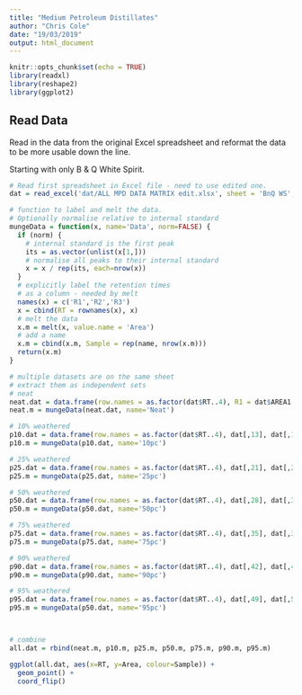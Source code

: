 ```yaml
---
title: "Medium Petroleum Distillates"
author: "Chris Cole"
date: "19/03/2019"
output: html_document
---
```


```r
knitr::opts_chunk$set(echo = TRUE)
library(readxl)
library(reshape2)
library(ggplot2)
```

## Read Data

Read in the data from the original Excel spreadsheet and reformat the data to
be more usable down the line.

Starting with only B & Q White Spirit.

```r
# Read first spreadsheet in Excel file - need to use edited one.
dat = read_excel('dat/ALL MPD DATA MATRIX edit.xlsx', sheet = 'BnQ WS', n_max=74, skip=1)

# function to label and melt the data. 
# Optionally normalise relative to internal standard
mungeData = function(x, name='Data', norm=FALSE) {
  if (norm) {
    # internal standard is the first peak
    its = as.vector(unlist(x[1,]))
    # normalise all peaks to their internal standard
    x = x / rep(its, each=nrow(x))
  }
  # explicitly label the retention times
  # as a column - needed by melt
  names(x) = c('R1','R2','R3')
  x = cbind(RT = rownames(x), x)
  # melt the data
  x.m = melt(x, value.name = 'Area')
  # add a name 
  x.m = cbind(x.m, Sample = rep(name, nrow(x.m)))
  return(x.m)
}

# multiple datasets are on the same sheet
# extract them as independent sets
# neat
neat.dat = data.frame(row.names = as.factor(dat$RT..4), R1 = dat$AREA1..5, R2 = dat$AREA2..7, R3 = dat$AREA3..9)
neat.m = mungeData(neat.dat, name='Neat')

# 10% weathered
p10.dat = data.frame(row.names = as.factor(dat$RT..4), dat[,13], dat[,15], dat[,17])
p10.m = mungeData(p10.dat, name='10pc')

# 25% weathered
p25.dat = data.frame(row.names = as.factor(dat$RT..4), dat[,21], dat[,23], dat[,25])
p25.m = mungeData(p25.dat, name='25pc')

# 50% weathered
p50.dat = data.frame(row.names = as.factor(dat$RT..4), dat[,28], dat[,30], dat[,32])
p50.m = mungeData(p50.dat, name='50pc')

# 75% weathered
p75.dat = data.frame(row.names = as.factor(dat$RT..4), dat[,35], dat[,37], dat[,39])
p75.m = mungeData(p75.dat, name='75pc')

# 90% weathered
p90.dat = data.frame(row.names = as.factor(dat$RT..4), dat[,42], dat[,44], dat[,46])
p90.m = mungeData(p90.dat, name='90pc')

# 95% weathered
p95.dat = data.frame(row.names = as.factor(dat$RT..4), dat[,49], dat[,51], dat[,53])
p95.m = mungeData(p50.dat, name='95pc')



# combine
all.dat = rbind(neat.m, p10.m, p25.m, p50.m, p75.m, p90.m, p95.m)


```


```r

ggplot(all.dat, aes(x=RT, y=Area, colour=Sample)) + 
  geom_point() + 
  coord_flip()

```
